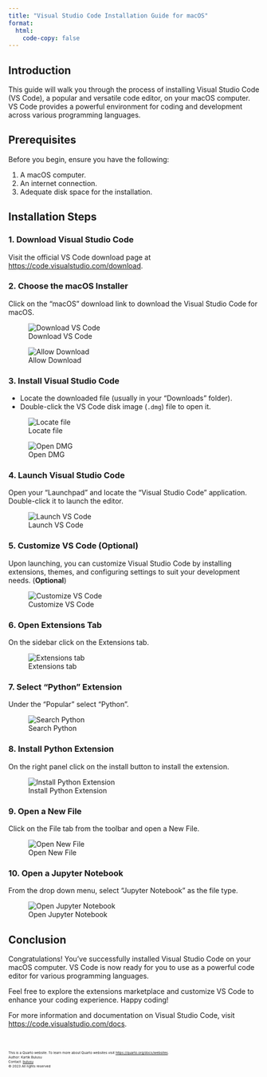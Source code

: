 ```yaml
---
title: "Visual Studio Code Installation Guide for macOS"
format: 
  html:
    code-copy: false
---
```


<html>
<head>
    <style>
        body {
            -webkit-user-select: none; /* Safari */
            -moz-user-select: none; /* Firefox */
            -ms-user-select: none; /* IE10+/Edge */
            user-select: none; /* Standard */
        }
    </style>
</head>
<body>

<!-- # Visual Studio Code Installation Guide for macOS -->

## Introduction

This guide will walk you through the process of installing Visual Studio Code (VS Code), a popular and versatile code editor, on your macOS computer. VS Code provides a powerful environment for coding and development across various programming languages.

## Prerequisites

Before you begin, ensure you have the following:

1. A macOS computer.
2. An internet connection.
3. Adequate disk space for the installation.

## Installation Steps

### 1. Download Visual Studio Code

Visit the official VS Code download page at [https://code.visualstudio.com/download](https://code.visualstudio.com/download).

### 2. Choose the macOS Installer

Click on the "macOS" download link to download the Visual Studio Code for macOS.

![Download VS Code](images/screenshots/vscode-mac/screenshot-1.png)

![Allow Download](images/screenshots/vscode-mac/screenshot-2.png)

### 3. Install Visual Studio Code

- Locate the downloaded file (usually in your "Downloads" folder).
- Double-click the VS Code disk image (`.dmg`) file to open it.

![Locate file](images/screenshots/vscode-mac/screenshot-11.png)

![Open DMG](images/screenshots/vscode-mac/screenshot-3.png)

<!-- - Drag the Visual Studio Code application icon to the "Applications" folder to install it.

![Install VS Code](path/to/screenshot-3.png) -->

### 4. Launch Visual Studio Code

Open your "Launchpad" and locate the "Visual Studio Code" application. Double-click it to launch the editor.

![Launch VS Code](images/screenshots/vscode-mac/screenshot-10.png)

### 5. Customize VS Code (Optional)

Upon launching, you can customize Visual Studio Code by installing extensions, themes, and configuring settings to suit your development needs. (**Optional**)

![Customize VS Code](images/screenshots/vscode-mac/screenshot-4.png)

### 6. Open Extensions Tab

On the sidebar click on the Extensions tab.

![Extensions tab](images/screenshots/vscode-mac/screenshot-5.png)

### 7. Select "Python" Extension

Under the "Popular" select "Python".

![Search Python](images/screenshots/vscode-mac/screenshot-6.png)

### 8. Install Python Extension

On the right panel click on the install button to install the extension.

![Install Python Extension](images/screenshots/vscode-mac/screenshot-7.png)

### 9. Open a New File

Click on the File tab from the toolbar and open a New File.

![Open New File](images/screenshots/vscode-mac/screenshot-8.png)

### 10. Open a Jupyter Notebook

From the drop down menu, select "Jupyter Notebook" as the file type.

![Open Jupyter Notebook](images/screenshots/vscode-mac/screenshot-9.png)

## Conclusion

Congratulations! You've successfully installed Visual Studio Code on your macOS computer. VS Code is now ready for you to use as a powerful code editor for various programming languages.

Feel free to explore the extensions marketplace and customize VS Code to enhance your coding experience. Happy coding!

For more information and documentation on Visual Studio Code, visit [https://code.visualstudio.com/docs](https://code.visualstudio.com/docs).

<br>
<footer>
  <p><small><small><small><small>This is a Quarto website. To learn more about Quarto websites visit <https://quarto.org/docs/websites>.<br>
  Author: Kartik Bulusu<br>
  Contact: <a href="mailto:bulusu@gwu.edu">bulusu</a><br>
  &copy; 2023 All rights reserved</small></small></small></small></p>
</footer>